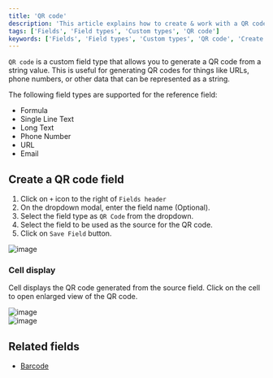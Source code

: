```yaml
---
title: 'QR code'
description: 'This article explains how to create & work with a QR code field.'
tags: ['Fields', 'Field types', 'Custom types', 'QR code']
keywords: ['Fields', 'Field types', 'Custom types', 'QR code', 'Create QR code field']
---
```



`QR code` is a custom field type that allows you to generate a QR code from a string value. This is useful for generating QR codes for things like URLs, phone numbers, or other data that can be represented as a string.

The following field types are supported for the reference field:
* Formula
* Single Line Text
* Long Text
* Phone Number
* URL
* Email

## Create a QR code field
1. Click on `+` icon to the right of `Fields header`
2. On the dropdown modal, enter the field name (Optional).
3. Select the field type as `QR Code` from the dropdown.
4. Select the field to be used as the source for the QR code.
5. Click on `Save Field` button.

![image](/img/v2/fields/types/QR.png)

### Cell display
Cell displays the QR code generated from the source field. Click on the cell to open enlarged view of the QR code.

![image](/img/v2/fields/qr-cell-display.png)  
![image](/img/v2/fields/qr-expand.png)  

## Related fields
- [Barcode](barcode)